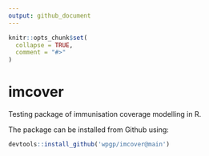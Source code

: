 ```yaml
---
output: github_document
---
```


<!-- README.md is generated from README.Rmd. Please edit that file -->

```r
knitr::opts_chunk$set(
  collapse = TRUE,
  comment = "#>"
)
```

# imcover

<!-- badges: start -->
<!-- badges: end -->

Testing package of immunisation coverage modelling in R.

The package can be installed from Github using:
```r
devtools::install_github('wpgp/imcover@main')
```


